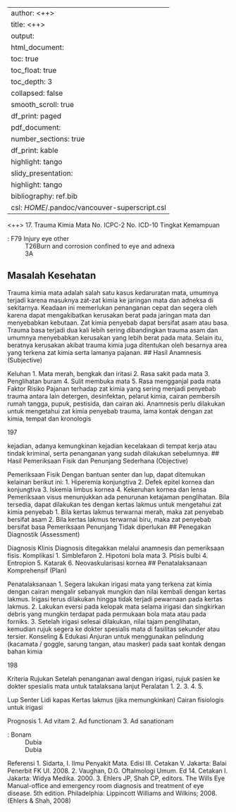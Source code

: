 
---
author: <++>
title: <++>
output:
  html_document:
    toc: true
    toc_float: true
    toc_depth: 3
    collapsed: false
    smooth_scroll: true
    df_print: paged
  pdf_document:
    number_sections: true
    df_print: kable
    highlight: tango
  slidy_presentation:
    highlight: tango
bibliography: ref.bib
csl: $HOME$/.pandoc/vancouver-superscript.csl
---

<++>
17. Trauma Kimia Mata
No. ICPC-2
No. ICD-10
Tingkat Kemampuan

: F79 Injury eye other
: T26Burn and corrosion confined to eye and adnexa
: 3A

## Masalah Kesehatan

Trauma kimia mata adalah salah satu kasus kedaruratan mata, umumnya
terjadi karena masuknya zat-zat kimia ke jaringan mata dan adneksa di
sekitarnya. Keadaan ini memerlukan penanganan cepat dan segera oleh
karena dapat mengakibatkan kerusakan berat pada jaringan mata dan
menyebabkan kebutaan. Zat kimia penyebab dapat bersifat asam atau basa.
Trauma basa terjadi dua kali lebih sering dibandingkan trauma asam dan
umumnya menyebabkan kerusakan yang lebih berat pada mata. Selain itu,
beratnya kerusakan akibat trauma kimia juga ditentukan oleh besarnya area
yang terkena zat kimia serta lamanya pajanan.
## Hasil Anamnesis (Subjective)

Keluhan
1. Mata merah, bengkak dan iritasi
2. Rasa sakit pada mata
3. Penglihatan buram
4. Sulit membuka mata
5. Rasa mengganjal pada mata
Faktor Risiko
Pajanan terhadap zat kimia yang sering menjadi penyebab trauma antara lain
detergen, desinfektan, pelarut kimia, cairan pembersih rumah tangga, pupuk,
pestisida, dan cairan aki. Anamnesis perlu dilakukan untuk mengetahui zat
kimia penyebab trauma, lama kontak dengan zat kimia, tempat dan kronologis

197

kejadian, adanya kemungkinan kejadian kecelakaan di tempat kerja atau
tindak kriminal, serta penanganan yang sudah dilakukan sebelumnya.
## Hasil Pemeriksaan Fisik dan Penunjang Sederhana (Objective)

Pemeriksaan Fisik
Dengan bantuan senter dan lup, dapat ditemukan kelainan berikut ini:
1. Hiperemia konjungtiva
2. Defek epitel kornea dan konjungtiva
3. Iskemia limbus kornea
4. Kekeruhan kornea dan lensa
Pemeriksaan visus menunjukkan ada penurunan ketajaman penglihatan. Bila
tersedia, dapat dilakukan tes dengan kertas lakmus untuk mengetahui zat
kimia penyebab
1. Bila kertas lakmus terwarnai merah, maka zat penyebab bersifat asam
2. Bila kertas lakmus terwarnai biru, maka zat penyebab bersifat basa
Pemeriksaan Penunjang
Tidak diperlukan
## Penegakan Diagnostik (Assessment)

Diagnosis Klinis
Diagnosis ditegakkan melalui anamnesis dan pemeriksaan fisis.
Komplikasi
1. Simblefaron
2. Hipotoni bola mata
3. Ptisis bulbi
4. Entropion
5. Katarak
6. Neovaskularisasi kornea
## Penatalaksanaan Komprehensif (Plan)

Penatalaksanaan
1. Segera lakukan irigasi mata yang terkena zat kimia dengan cairan
mengalir sebanyak mungkin dan nilai kembali dengan kertas lakmus.
Irigasi terus dilakukan hingga tidak terjadi pewarnaan pada kertas lakmus.
2. Lakukan eversi pada kelopak mata selama irigasi dan singkirkan debris
yang mungkin terdapat pada permukaan bola mata atau pada forniks.
3. Setelah irigasi selesai dilakukan, nilai tajam penglihatan, kemudian rujuk
segera ke dokter spesialis mata di fasilitas sekunder atau tersier.
Konseling & Edukasi
Anjuran untuk menggunakan pelindung (kacamata / goggle, sarung tangan,
atau masker) pada saat kontak dengan bahan kimia

198

Kriteria Rujukan
Setelah penanganan awal dengan irigasi, rujuk pasien ke dokter spesialis mata
untuk tatalaksana lanjut
Peralatan
1.
2.
3.
4.
5.

Lup
Senter
Lidi kapas
Kertas lakmus (jika memungkinkan)
Cairan fisiologis untuk irigasi

Prognosis
1. Ad vitam
2. Ad functionam
3. Ad sanationam

: Bonam
: Dubia
: Dubia

Referensi
1. Sidarta, I. Ilmu Penyakit Mata. Edisi III. Cetakan V. Jakarta: Balai Penerbit
FK UI. 2008.
2. Vaughan, D.G. Oftalmologi Umum. Ed 14. Cetakan I. Jakarta: Widya
Medika. 2000.
3. Ehlers JP, Shah CP, editors. The Wills Eye Manual-office and emergency
room diagnosis and treatment of eye disease. 5th edition. Philadelphia:
Lippincott Williams and Wilkins; 2008. (Ehlers & Shah, 2008)
